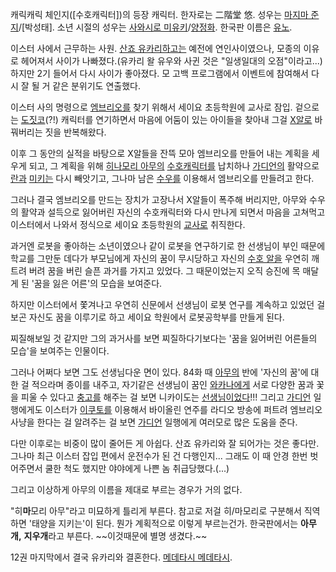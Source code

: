 캐릭캐릭 체인지([수호캐릭터])의 등장 캐릭터. 한자로는 二階堂 悠. 성우는 [[마지마 준지]]/[박성태]. 소년 시절의 성우는 [[사와시로 미유키]]/[[양정화]]. 한국판 이름은 [[유노]].

이스터 사에서 근무하는 사원. [[산죠 유카리]]하고는 예전에 연인사이였으나, 모종의 이유로 헤어져서 사이가 나빠졌다.(유카리 왈 유우와 사귄 것은 "일생일대의 오점"이라고...) 하지만 2기 들어서 다시 사이가 좋아졌다. 모 고백 프로그램에서 이벤트에 참여해서 다시 잘 될 거 같은 분위기도 연출했다.

이스터 사의 명령으로 [[엠브리오]]를 찾기 위해서 세이요 초등학원에 교사로 잠입. 겉으로는 [[도짓코]](?!) 캐릭터를 연기하면서 마음에 어둠이 있는 아이들을 찾아내 그걸 [[X알]]로 바꿔버리는 짓을 반복해왔다.

이후 그 동안의 실적을 바탕으로 X알들을 잔뜩 모아 엠브리오를 만들어 내는 계획을 세우게 되고, 그 계획을 위해 [[히나모리 아무]]의 [[수호캐릭터]]를 납치하나 [[가디언]]의 활약으로 [[란]]과 [[미키]]는 다시 빼앗기고, 그나마 남은 [[수우]]를 이용해서 엠브리오를 만들려고 한다.

그러나 결국 엠브리오를 만드는 장치가 고장나서 X알들이 폭주해 버리지만, 아무와 수우의 활약과 설득으로 잃어버린 자신의 수호캐릭터와 다시 만나게 되면서 마음을 고쳐먹고 이스터에서 나와서 정식으로 세이요 초등학원의 [[교사]]로 취직한다.

과거엔 로봇을 좋아하는 소년이였으나 같이 로봇을 연구하기로 한 선생님이 부인 때문에 학교를 그만둔 데다가 부모님에게 자신의 꿈이 무시당하고 자신의 [[수호 알]]을 우연히 깨트려 버려 꿈을 버린 슬픈 과거를 가지고 있었다. 그 때문이었는지 오직 승진에 목 매달게 된 '꿈을 잃은 어른'의 모습을 보여준다.

하지만 이스터에서 쫓겨나고 우연히 신문에서 선생님이 로봇 연구를 계속하고 있었던 걸 보곤 자신도 꿈을 이루기로 하고 세이요 학원에서 로봇공학부를 만들게 된다. 

찌질해보일 것 같지만 그의 과거사를 보면 찌질하다기보다는 '꿈을 잃어버린 어른들의 모습'을 보여주는 인물이다.

그러나 어쩌다 보면 그도 선생님다운 면이 있다. 84화 때 [[아무]]의 반에 '자신의 꿈'에 대한 걸 적으라며 종이를 내주고, 자기같은 선생님이 꿈인 [[와카나]]에게 서로 다양한 꿈과 꽃을 피울 수 있다고 [[충고]]를 해주는 걸 보면 니카이도는 [[선생님]]이었다!!! 그리고 [[가디언]] 일행에게도 이스터가 [[이쿠토]]를 이용해서 바이올린 연주를 라디오 방송에 퍼트려 엠브리오 사냥을 한다는 걸 알려주는 걸 보면 [[가디언]] 일행에게 여러모로 많은 도움을 준다.

다만 이후로는 비중이 많이 줄어든 게 아쉽다. 산죠 유카리와 잘 되어가는 것은 좋다만. 그나마 최근 이스터 잡입 편에서 운전수가 된 건 다행인지... 그래도 이 때 안경 한번 벗어주면서 쿨한 척도 했지만 야야에게 나쁜 놈 취급당했다.(...)

그리고 이상하게 아무의 이름을 제대로 부르는 경우가 거의 없다. 

"히'''마'''모리 아무"라고 미묘하게 틀리게 부른다. 참고로 저걸 히/마모리로 구분해서 직역하면 '태양을 지키는'이 된다. 뭔가 계획적으로 이렇게 부르는건가.
한국판에서는 '''아무개,''' '''지우개'''라고 부른다. ~~이것때문에 별명 생겼다.~~

12권 마지막에서 결국 유카리와 결혼한다. [[메데타시 메데타시]].
